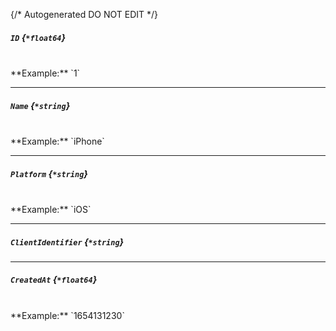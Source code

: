 {/* Autogenerated DO NOT EDIT  */}
##### `ID` *{`*float64`}*
<br/>
**Example:** `1`

---
##### `Name` *{`*string`}*
<br/>
**Example:** `iPhone`

---
##### `Platform` *{`*string`}*
<br/>
**Example:** `iOS`

---
##### `ClientIdentifier` *{`*string`}*

---
##### `CreatedAt` *{`*float64`}*
<br/>
**Example:** `1654131230`


